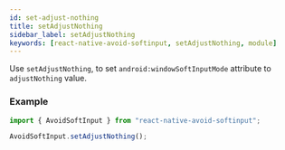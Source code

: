```yaml
---
id: set-adjust-nothing
title: setAdjustNothing
sidebar_label: setAdjustNothing
keywords: [react-native-avoid-softinput, setAdjustNothing, module]
---
```


Use `setAdjustNothing`, to set `android:windowSoftInputMode` attribute to `adjustNothing` value.

### Example

```ts
import { AvoidSoftInput } from "react-native-avoid-softinput";

AvoidSoftInput.setAdjustNothing();
```
